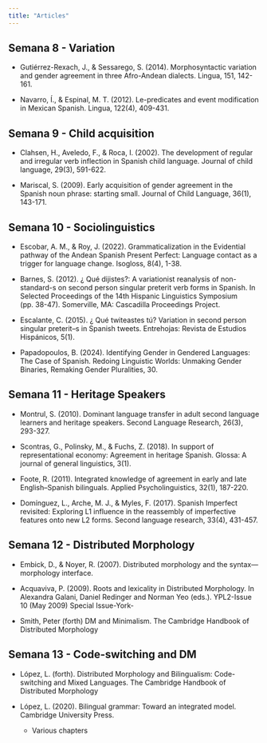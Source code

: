 ```yaml
---
title: "Articles"
---
```


## Semana 8 - Variation

- Gutiérrez-Rexach, J., & Sessarego, S. (2014). Morphosyntactic variation and gender agreement in three Afro-Andean dialects. Lingua, 151, 142-161.

- Navarro, Í., & Espinal, M. T. (2012). Le-predicates and event modification in Mexican Spanish. Lingua, 122(4), 409-431.

## Semana 9 - Child acquisition

- Clahsen, H., Aveledo, F., & Roca, I. (2002). The development of regular and irregular verb inflection in Spanish child language. Journal of child language, 29(3), 591-622.

- Mariscal, S. (2009). Early acquisition of gender agreement in the Spanish noun phrase: starting small. Journal of Child Language, 36(1), 143-171.

## Semana 10 - Sociolinguistics

- Escobar, A. M., & Roy, J. (2022). Grammaticalization in the Evidential pathway of the Andean Spanish Present Perfect: Language contact as a trigger for language change. Isogloss, 8(4), 1-38.

- Barnes, S. (2012). ¿ Qué dijistes?: A variationist reanalysis of non-standard-s on second person singular preterit verb forms in Spanish. In Selected Proceedings of the 14th Hispanic Linguistics Symposium (pp. 38-47). Somerville, MA: Cascadilla Proceedings Project.

- Escalante, C. (2015). ¿ Qué twiteastes tú? Variation in second person singular preterit–s in Spanish tweets. Entrehojas: Revista de Estudios Hispánicos, 5(1).

- Papadopoulos, B. (2024). Identifying Gender in Gendered Languages: The Case of Spanish. Redoing Linguistic Worlds: Unmaking Gender Binaries, Remaking Gender Pluralities, 30.

## Semana 11 - Heritage Speakers

- Montrul, S. (2010). Dominant language transfer in adult second language learners and heritage speakers. Second Language Research, 26(3), 293-327.

- Scontras, G., Polinsky, M., & Fuchs, Z. (2018). In support of representational economy: Agreement in heritage Spanish. Glossa: A journal of general linguistics, 3(1).

- Foote, R. (2011). Integrated knowledge of agreement in early and late English–Spanish bilinguals. Applied Psycholinguistics, 32(1), 187-220.

- Domínguez, L., Arche, M. J., & Myles, F. (2017). Spanish Imperfect revisited: Exploring L1 influence in the reassembly of imperfective features onto new L2 forms. Second language research, 33(4), 431-457.

## Semana 12 - Distributed Morphology

- Embick, D., & Noyer, R. (2007). Distributed morphology and the syntax—morphology interface.

- Acquaviva, P. (2009). Roots and lexicality in Distributed Morphology. In Alexandra Galani, Daniel Redinger and Norman Yeo (eds.). YPL2-Issue 10 (May 2009) Special Issue-York-

- Smith, Peter (forth) DM and Minimalism. The Cambridge Handbook of Distributed Morphology

## Semana 13 - Code-switching and DM

- López, L. (forth). Distributed Morphology and Bilingualism: Code-switching and Mixed Languages. The Cambridge Handbook of Distributed Morphology

- López, L. (2020). Bilingual grammar: Toward an integrated model. Cambridge University Press.
    - Various chapters

